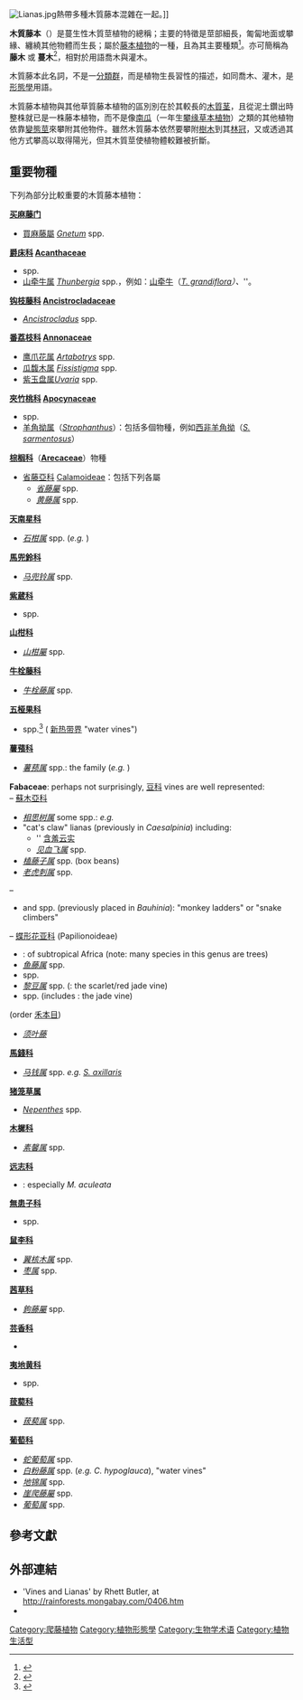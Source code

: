[[File:Lianas.jpg|thumb]]熱帶多種木質藤本混雜在一起。]]

'''木質藤本'''（{{lang|en|lianas}}）是蔓生性木質莖植物的總稱；主要的特徵是莖部細長，匍匐地面或攀緣、纏繞其他物體而生長；屬於[[藤本植物|藤本植物]]的一種，且為其主要種類<ref>{{Cite web |url=https://www.biodiversity-science.net/CN/Y2010/V18/I2/198 |title=存档副本 |access-date=2021-02-02 |archive-date=2021-02-06 |archive-url=https://web.archive.org/web/20210206153228/https://www.biodiversity-science.net/CN/Y2010/V18/I2/198 |dead-url=no }}</ref>。亦可簡稱為 '''藤木''' 或 '''蔓木'''<ref>{{Cite web |url=http://terms.naer.edu.tw/detail/1119471/?index=5 |title=存档副本 |access-date=2021-02-22 |archive-date=2019-06-09 |archive-url=https://web.archive.org/web/20190609074205/http://terms.naer.edu.tw/detail/1119471/?index=5 |dead-url=no }}</ref>，相對於用語喬木與灌木。

木質藤本此名詞，不是一[[分類階元|分類群]]，而是植物生長習性的描述，如同喬木、灌木，是[[植物形態學|形態學]]用語。

木質藤本植物與其他草質藤本植物的區別別在於其較長的[[木本植物|木質]][[茎|茎]]，且從泥土鑽出時整株就已是一株藤本植物，而不是像[[南瓜|南瓜]]（一年生[[藤本植物|攀缘]][[草本植物|草本植物]]）之類的其他植物依靠[[變態莖|變態莖]]來攀附其他物件。雖然木質藤本依然要攀附[[樹木|樹木]]到其[[林冠|林冠]]，又或透過其他方式攀高以取得陽光，但其木質莖使植物體較難被折斷。

==重要物種==
下列為部分比較重要的木質藤本植物：

'''[[买麻藤门|买麻藤门]] {{tsl|en|Gnetophyta|}}'''
* [[買麻藤屬|買麻藤屬]] ''[[Gnetum|Gnetum]]'' spp.

'''[[爵床科|爵床科]] [[Acanthaceae|Acanthaceae]]'''
* ''{{tsl|en|Mendoncia|}}'' spp.
* [[山牵牛属|山牵牛属]] ''[[Thunbergia|Thunbergia]]'' spp.，例如：[[山牵牛|山牵牛]]（''[[Thunbergia_grandiflora|T. grandiflora]]）、''{{tsl|en|Thunbergia mysorensis|}}''。
'''[[钩枝藤科|钩枝藤科]] [[Ancistrocladaceae|Ancistrocladaceae]]'''
* ''[[Ancistrocladus|Ancistrocladus]]'' spp.
'''[[番荔枝科|番荔枝科]] [[Annonaceae|Annonaceae]]'''
* [[鹰爪花属|鹰爪花属]] ''[[Artabotrys|Artabotrys]]'' spp.
* [[瓜馥木属|瓜馥木属]] ''[[Fissistigma|Fissistigma]]'' spp.
* [[紫玉盘属|紫玉盘属]]''[[Uvaria|Uvaria]]'' spp.
'''[[夾竹桃科|夾竹桃科]] [[Apocynaceae|Apocynaceae]]'''
* ''{{tsl|en|Odontadenia|}}'' spp.
* [[羊角拗属|羊角拗属]]（''[[Strophanthus|Strophanthus]]''）：包括多個物種，例如[[西非羊角拗|西非羊角拗]]（''[[Strophanthus_sarmentosus|S. sarmentosus]]''）
'''[[棕榈科|棕榈科]]'''（'''[[Arecaceae|Arecaceae]]'''）物種
* [[省藤亞科|省藤亞科]] [[Calamoideae|Calamoideae]]：包括下列各屬
** ''<!-- [[Calamus_(palm)|Calamus]] -->[[省藤屬|省藤屬]]'' spp.
** ''<!-- [[Daemonorops|Daemonorops]] -->[[黄藤属|黄藤属]]'' spp.
'''<!-- [[Araceae|Araceae]] -->[[天南星科|天南星科]]'''
* ''<!-- [[Pothos_(plant)|Pothos]] -->[[石柑属|石柑属]]'' spp. (''e.g. {{tsl|en|Pothos lancifolius|}}'')
'''<!-- [[Aristolochiaceae|Aristolochiaceae]] -->[[馬兜鈴科|馬兜鈴科]]'''
* ''<!-- [[Aristolochia|Aristolochia]] -->[[马兜铃属|马兜铃属]]'' spp.
'''<!-- [[Bignoniaceae|Bignoniaceae]] -->[[紫葳科|紫葳科]]'''
* ''{{tsl|en|Anemopaegma|}}'' spp.
'''<!-- [[Capparaceae|Capparaceae]] -->[[山柑科|山柑科]]'''
* ''<!-- [[Capparis|Capparis]] -->[[山柑屬|山柑屬]]'' spp.
'''<!-- [[Connaraceae|Connaraceae]] -->[[牛栓藤科|牛栓藤科]]'''
* ''<!-- [[Connarus|Connarus]] -->[[牛栓藤属|牛栓藤属]]'' spp.
'''<!-- [[Dilleniaceae|Dilleniaceae]] -->[[五桠果科|五桠果科]]'''
* ''{{tsl|en|Doliocarpus|}}'' spp.<ref>{{Cite journal|title=The ecology of lianas and their role in forests|url=https://linkinghub.elsevier.com/retrieve/pii/S0169534702024916|last=Schnitzer|first=S|date=2002-05-01|journal=Trends in Ecology & Evolution|issue=5|doi=10.1016/s0169-5347(02)02491-6|volume=17|pages=223–230|issn=0169-5347|access-date=2018-11-21|archive-date=2021-02-24|archive-url=https://web.archive.org/web/20210224145924/https://linkinghub.elsevier.com/retrieve/pii/S0169534702024916|dead-url=no}}</ref> (<!-- [[Neotropical|Neotropical]] -->[[新热带界|新热带界]] "water vines")
'''<!-- [[Dioscoreaceae|Dioscoreaceae]] -->[[薯蕷科|薯蕷科]]'''
* ''<!-- [[Dioscorea|Dioscorea]] -->[[薯蓣属|薯蓣属]]'' spp.: the {{tsl|en|Yam (vegetable)|}} family (''e.g. {{tsl|en|Dioscorea sylvatica|}}'')

'''Fabaceae''': perhaps not surprisingly, <!-- [[Fabaceae|leguminous]] -->[[豆科|豆科]] vines are well represented:<br>
– <!-- [[Caesalpinioideae|Caesalpinioideae]] -->[[蘇木亞科|蘇木亞科]]
* ''<!-- [[Acacia|Acacia]] -->[[相思树属|相思树属]]'' some spp.: ''e.g. {{tsl|en|Acacia concinna|}}''
* "cat's claw" lianas (previously in ''Caesalpinia'') including:
** ''<!-- [[Hultholia_mimosoides|Hultholia mimosoides]] -->[[含羞云实|含羞云实]] 
** ''<!-- [[Mezoneuron|Mezoneuron]] -->[[见血飞属|见血飞属]]'' spp.
* ''<!-- [[Entada|Entada]] -->[[榼藤子属|榼藤子属]]'' spp. (box beans) 
* ''<!-- [[Pterolobium|Pterolobium]] -->[[老虎刺属|老虎刺属]]'' spp.
– {{tsl|en|Cercidoideae|}}
* ''{{tsl|en|Lasiobema|}}'' and ''{{tsl|en|Phanera|}}'' spp. (previously placed in ''Bauhinia''): "monkey ladders" or "snake climbers"
– <!-- [[Faboideae|Faboideae]] -->[[蝶形花亚科|蝶形花亚科]] (Papilionoideae)
* ''{{tsl|en|Dalbergia armata|}}'': of subtropical Africa (note: many species in this genus are trees)
* ''<!-- [[Derris|Derris]] -->[[鱼藤属|鱼藤属]]'' spp.
* ''{{tsl|en|Machaerium|}}'' spp.
* ''<!-- [[Mucuna|Mucuna]] -->[[黎豆属|黎豆属]]'' spp. (''{{tsl|en|Mucuna bennettii|}}'': the scarlet/red jade vine)
* ''{{tsl|en|Strongylodon|}}'' spp. (includes ''{{tsl|en|Strongylodon macrobotrys|}}'': the jade vine) 

'''{{tsl|en|Flagellariaceae|}}''' (order <!-- [[Poales|Poales]] -->[[禾本目|禾本目]])
* ''<!-- [[Flagellaria_indica|Flagellaria indica]] -->[[须叶藤|须叶藤]]'' 
'''<!-- [[Loganiaceae|Loganiaceae]] -->[[馬錢科|馬錢科]]'''
* ''<!-- [[Strychnos|Strychnos]] -->[[马钱属|马钱属]]'' spp. ''e.g. <!-- 页面不存在 -->[[Strychnos_axillaris|S. axillaris]]''
'''<!-- [[Nepenthaceae|Nepenthaceae]] -->[[猪笼草属|猪笼草属]]'''
* ''<!-- 页面不存在 -->[[Nepenthes|Nepenthes]]'' spp.
'''<!-- [[Oleaceae|Oleaceae]] -->[[木樨科|木樨科]]'''
* ''<!-- [[Jasminum|Jasminum]] -->[[素馨属|素馨属]]'' spp.
'''<!-- [[Polygalaceae|Polygalaceae]] -->[[远志科|远志科]]'''
* ''{{tsl|en|Moutabea|}}'': especially ''M. aculeata''
'''<!-- [[Sapindaceae|Sapindaceae]] -->[[無患子科|無患子科]]'''
* ''{{tsl|en|Paullinia|}}'' spp.
'''<!-- [[Rhamnaceae|Rhamnaceae]] -->[[鼠李科|鼠李科]]'''
* ''<!-- [[Ventilago|Ventilago]] -->[[翼核木属|翼核木属]]'' spp.
* ''<!-- [[Ziziphus|Ziziphus]] -->[[枣属|枣属]]'' spp.
'''<!-- [[Rubiaceae|Rubiaceae]] -->[[茜草科|茜草科]]'''
* ''<!-- [[Uncaria|Uncaria]] -->[[鉤藤屬|鉤藤屬]]'' spp.
'''<!-- [[Rutaceae|Rutaceae]] -->[[芸香科|芸香科]]'''
* ''{{tsl|en|Toddalia asiatica|}}'' 
'''<!-- [[Schlegeliaceae|Schlegeliaceae]] -->[[夷地黄科|夷地黄科]]'''
* ''{{tsl|en|Schlegelia|}}'' spp.
'''<!-- [[Smilacaceae|Smilacaceae]] -->[[菝葜科|菝葜科]]'''
* ''<!-- [[Smilax|Smilax]] -->[[菝葜属|菝葜属]]'' spp.
'''<!-- [[Vitaceae|Vitaceae]] -->[[葡萄科|葡萄科]]'''
* ''<!-- [[Ampelopsis|Ampelopsis]] -->[[蛇葡萄属|蛇葡萄属]]'' spp.
* ''<!-- [[Cissus|Cissus]] -->[[白粉藤属|白粉藤属]]'' spp. (''e.g. C. hypoglauca''), "water vines"
* ''<!-- [[Parthenocissus|Parthenocissus]] -->[[地锦属|地锦属]]'' spp.
* ''<!-- [[Tetrastigma|Tetrastigma]] -->[[崖爬藤屬|崖爬藤屬]]'' spp.
* ''<!-- [[Vitis|Vitis]] -->[[葡萄属|葡萄属]]'' spp.


==參考文獻==
{{Reflist}}

==外部連結==
* 'Vines and Lianas' by Rhett Butler, at http://rainforests.mongabay.com/0406.htm {{Wayback|url=http://rainforests.mongabay.com/0406.htm |date=20201127020042 }}
* {{Cite NSRW|wstitle=Lianas|short=x}}

{{botany}}

[[Category:爬藤植物|Category:爬藤植物]]
[[Category:植物形態學|Category:植物形態學]]
[[Category:生物学术语|Category:生物学术语]]
[[Category:植物生活型|Category:植物生活型]]